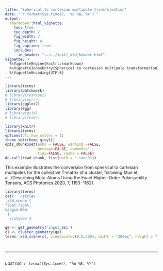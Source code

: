 ```yaml
---
title: "Spherical to cartesian multipole transformation"
date: "`r format(Sys.time(), '%d %B, %Y')`"
output:
  rmarkdown::html_vignette:
    toc: true
    toc_depth: 2
    fig_width: 7
    fig_height: 4
    fig_caption: true
    includes:
      in_header: "../../inst/_x3d_header.html"
vignette: >
  %\VignetteEngine{knitr::rmarkdown}
  %\VignetteIndexEntry{Spherical to cartesian multipole transformation}
  %\VignetteEncoding{UTF-8}
---
```


```r
library(terms)
library(patchwork)
# library(reshape2)
# library(purrr)
library(ggplot2)
library(egg)
# library(grid)
# library(readr)

library(knitr)
library(terms)
options(cli.num_colors = 1)
theme_set(theme_grey())
opts_chunk$set(echo = FALSE, warning =FALSE,
               message=FALSE, comment='', 
               tidy=FALSE, cache = FALSE)
do.call(read_chunk, list(path = "_run.R"))
```


This example illustrates the conversion from spherical to cartesian multipoles for the collective T-matrix of a cluster, following Mun et al. (Describing Meta-Atoms Using the Exact Higher-Order Polarizability Tensors, ACS Photonics 2020, 7, 1153−1162).


```r
library(terms)
cat('  <style>
.x3d_scene {
float:right;
margin:0em;
 }
  </style>')

ge <- get_geometry('input_EE1')
cl <- cluster_geometry(ge)
terms::x3d_scene(cl, viewpoint=c(0,0,200), width = "200px", height = "150px", default_material='gold')
```

```r
```

```r
```


-----

```r
```
_Last run: `r format(Sys.time(), '%d %B, %Y')`_
